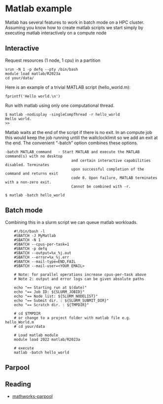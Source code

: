 # Matlab example

Matlab has several features to work in batch mode on a HPC cluster. 
Assuming you know how to create matlab scripts we start simply by executing matlab interactively on a compute node

## Interactive 

Request resources (1 node, 1 cpu) in a partition
```
srun -N 1 -p defq --pty /bin/bash
module load matlab/R2023a
cd your/data/
```
Here is an example of a trivial MATLAB script (hello_world.m):
```
fprintf('Hello world.\n')
```
Run with matlab using only one computational thread.
```
$ matlab -nodisplay -singleCompThread -r hello_world
Hello world.
>>
```
Matlab waits at the end of the script if there is no exit. In an compute job this would keep the job running untill the wallclocklimit so we add an exit at the end. The convenient "-batch" option combines these options.
```
-batch MATLAB_command   - Start MATLAB and execute the MATLAB command(s) with no desktop
                              and certain interactive capabilities disabled. Terminates
                              upon successful completion of the command and returns exit
                              code 0. Upon failure, MATLAB terminates with a non-zero exit.
                              Cannot be combined with -r.
``` 
```
$ matlab -batch hello_world
```

## Batch mode

Combining this in a slurm script we can queue matlab workloads. 

```
    #!/bin/bash -l
    #SBATCH -J MyMatlab
    #SBATCH -N 1
    #SBATCH --cpus-per-task=1
    #SBATCH -p defq   
    #SBATCH --output=%x_%j.out
    #SBATCH --error=%x_%j.err
    #SBATCH --mail-type=END,FAIL
    #SBATCH --mail-user=<YOUR EMAIL>
    
    # Note: for parallel operations increase cpus-per-task above
    # Note 2: output and error logs can be given absolute paths 
    
    echo "== Starting run at $(date)"
    echo "== Job ID: ${SLURM_JOBID}"
    echo "== Node list: ${SLURM_NODELIST}"
    echo "== Submit dir. : ${SLURM_SUBMIT_DIR}"
    echo "== Scratch dir. : ${TMPDIR}"
    
    # cd $TMPDIR
    # or change to a project folder with matlab file e.g. hello_World.m
    # cd your/data

    # Load matlab module
    module load 2022 matlab/R2023a
    
    # execute
    matlab -batch hello_world
```
## Parpool

## Reading
* [mathworks-parpool](https://nl.mathworks.com/help/parallel-computing/parpool.html)
